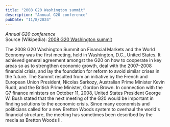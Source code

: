 ```yaml
---
title: "2008 G20 Washington summit"
description: "Annual G20 conference"
pubDate: "11/8/2024"
---
```


*Annual G20 conference*  
Source (Wikipedia): [2008 G20 Washington summit][1]

The 2008 G20 Washington Summit on Financial Markets and the World Economy was the first meeting, held in Washington, D.C., United States. It achieved general agreement amongst the G20 on how to cooperate in key areas so as to strengthen economic growth, deal with the 2007–2008 financial crisis, and lay the foundation for reform to avoid similar crises in the future. The Summit resulted from an initiative by the French and European Union President, Nicolas Sarkozy, Australian Prime Minister Kevin Rudd, and the British Prime Minister, Gordon Brown. In connection with the G7 finance ministers on October 11, 2008, United States President George W. Bush stated that the next meeting of the G20 would be important in finding solutions to the economic crisis.
Since many economists and politicians called for a new Bretton Woods system to overhaul the world's financial structure, the meeting has sometimes been described by the media as Bretton Woods II.

[1]: https://en.wikipedia.org/wiki/2008_G20_Washington_summit
